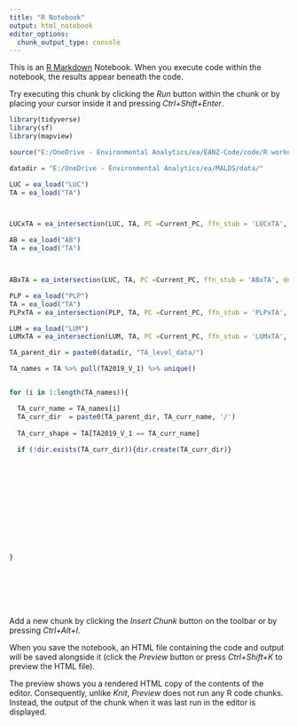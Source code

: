 ```yaml
---
title: "R Notebook"
output: html_notebook
editor_options: 
  chunk_output_type: console
---
```


This is an [R Markdown](http://rmarkdown.rstudio.com) Notebook. When you execute code within the notebook, the results appear beneath the code. 

Try executing this chunk by clicking the *Run* button within the chunk or by placing your cursor inside it and pressing *Ctrl+Shift+Enter*. 

```r

library(tidyverse)
library(sf)
library(mapview)

source("E:/OneDrive - Environmental Analytics/ea/EANZ-Code/code/R workdir/ea/ea_utils.R")

datadir = "E:/OneDrive - Environmental Analytics/ea/MALDS/data/"

```



```r

LUC = ea_load("LUC")
TA = ea_load("TA")



LUCxTA = ea_intersection(LUC, TA, PC =Current_PC, ffn_stub = 'LUCxTA', dn = datadir, val = "none", parallel = T, ncore = 15, filetype = "GPKG", diff_opt = F, simplify_opt = F, tol = NULL)


```



```r

AB = ea_load("AB")
TA = ea_load("TA")



ABxTA = ea_intersection(LUC, TA, PC =Current_PC, ffn_stub = 'ABxTA', dn = datadir, val = "none", parallel = T, ncore = 15, filetype = "GPKG", diff_opt = F, simplify_opt = F, tol = NULL)


```


```r
PLP = ea_load("PLP")
TA = ea_load("TA")
PLPxTA = ea_intersection(PLP, TA, PC =Current_PC, ffn_stub = 'PLPxTA', dn = datadir, val = "none", parallel = T, ncore = 15, filetype = "GPKG", diff_opt = F, simplify_opt = F, tol = NULL)
```


```r


LUM = ea_load("LUM")
LUMxTA = ea_intersection(LUM, TA, PC =Current_PC, ffn_stub = 'LUMxTA', dn = datadir, val = "none", parallel = T, ncore = 15, filetype = "GPKG", diff_opt = F, simplify_opt = F, tol = NULL)


```



```r


TA_parent_dir = paste0(datadir, "TA_level_data/")

TA_names = TA %>% pull(TA2019_V_1) %>% unique()


for (i in 1:length(TA_names)){

  TA_curr_name = TA_names[i]
  TA_curr_dir  = paste0(TA_parent_dir, TA_curr_name, '/')
  
  TA_curr_shape = TA[TA2019_V_1 == TA_curr_name]
  
  if (!dir.exists(TA_curr_dir)){dir.create(TA_curr_dir)}
  
  
  
  
  
  
  
  
  
    
  
  
}








```

Add a new chunk by clicking the *Insert Chunk* button on the toolbar or by pressing *Ctrl+Alt+I*.

When you save the notebook, an HTML file containing the code and output will be saved alongside it (click the *Preview* button or press *Ctrl+Shift+K* to preview the HTML file).

The preview shows you a rendered HTML copy of the contents of the editor. Consequently, unlike *Knit*, *Preview* does not run any R code chunks. Instead, the output of the chunk when it was last run in the editor is displayed.
